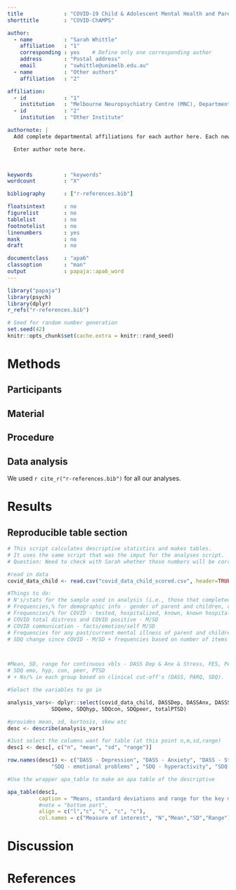 ```yaml
---
title             : "COVID-19 Child & Adolescent Mental Health and Parenting Study"
shorttitle        : "COVID-ChAMPS"

author: 
  - name          : "Sarah Whittle"
    affiliation   : "1"
    corresponding : yes    # Define only one corresponding author
    address       : "Postal address"
    email         : "swhittle@unimelb.edu.au"
  - name          : "Other authors"
    affiliation   : "2"

affiliation:
  - id            : "1"
    institution   : "Melbourne Neuropsychiatry Centre (MNC), Department of Psychiatry, The University of Melbourne & Melbourne Health, Melbourne, Australia"
  - id            : "2"
    institution   : "Other Institute"

authornote: |
  Add complete departmental affiliations for each author here. Each new line herein must be indented, like this line.

  Enter author note here.


  
keywords          : "keywords"
wordcount         : "X"

bibliography      : ["r-references.bib"]

floatsintext      : no
figurelist        : no
tablelist         : no
footnotelist      : no
linenumbers       : yes
mask              : no
draft             : no

documentclass     : "apa6"
classoption       : "man"
output            : papaja::apa6_word
---
```


```r
library("papaja")
library(psych)
library(dplyr)
r_refs("r-references.bib")

```

```r
# Seed for random number generation
set.seed(42)
knitr::opts_chunk$set(cache.extra = knitr::rand_seed)
```



# Methods

## Participants

## Material

## Procedure

## Data analysis
We used `r cite_r("r-references.bib")` for all our analyses.


# Results

## Reproducible table section


```r

# This script calculates descriptive statistics and makes tables. 
# It uses the same script that was the imput for the analyses script.
# Question: Need to check with Sarah whether those numbers will be correct depending on listwise deletion??

#read in data
covid_data_child <- read.csv("covid_data_child_scored.csv", header=TRUE, stringsAsFactors = FALSE)

#Things to do:
# N's/stats for the sample used in analysis (i.e., those that completed SDQ1 or PTSD, n parents is 381):
# Frequencies,% for demographic info - gender of parent and children, country, income, edu, occupation, ethnicity, biological vs other relationship to child
# Frequencies/% for COVID - tested, hospitalized, known, known hospitalized, known died, stay at home (Y/N), stay at home length, restriction lifted?, follow rules, why?, job change
# COVID total distress and COVID positive - M/SD
# COVID communication - facts/emotion/self M/SD
# Frequencies for any past/current mental illness of parent and children
# SDQ change since COVID - M/SD + frequencies based on number of items where more is reported (something to indicate the extent of kids who had worsenign problems)



#Mean, SD, range for continuous vbls - DASS Dep & Anx & Stress, FES, PARQ hostile & warmth, 
# SDQ emo, hyp, con, peer, PTSD 
# + Ns/% in each group based on clinical cut-off's (DASS, PARQ, SDQ).

#Select the variables to go in

analysis_vars<- dplyr::select(covid_data_child, DASSDep, DASSAnx, DASSStress, totalFES, PARQhostile, PARQwarmth, 
              SDQemo, SDQhyp, SDQcon, SDQpeer, totalPTSD)

#provides mean, sd, kurtosis, skew etc
desc <- describe(analysis_vars)

#Just select the columns want for table (at this point n,m,sd,range)
desc1 <- desc[, c("n", "mean", "sd", "range")]

row.names(desc1) <- c("DASS - Depression", "DASS - Anxiety", "DASS - Stress", "FES", "PARQ - Hostile", "PARQ - Warmth", 
              "SDQ - emotional problems" , "SDQ - hyperactivity", "SDQ - conduct", "SDQ - peer problems", "PTSD symptoms")

#Use the wrapper apa_table to make an apa table of the descriptive

apa_table(desc1,
          caption = "Means, standard deviations and range for the key measures",
          #note = "bottom part",
          align = c("l","c", "c", "c", "c"),
          col.names = c("Measure of interest", "N","Mean","SD","Range"))
```

# Discussion


\newpage

# References

\begingroup
\setlength{\parindent}{-0.5in}
\setlength{\leftskip}{0.5in}

<div id="refs" custom-style="Bibliography"></div>
\endgroup
